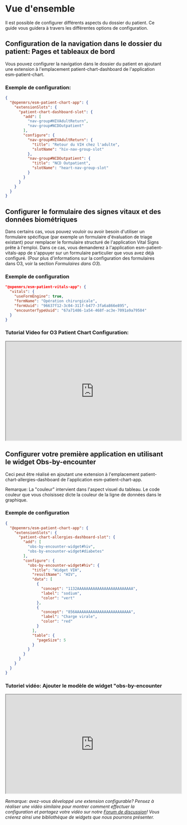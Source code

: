 # Vue d'ensemble

Il est possible de configurer différents aspects du dossier du patient. Ce guide vous guidera à travers les différentes options de configuration.

## Configuration de la navigation dans le dossier du patient: Pages et tableaux de bord

Vous pouvez configurer la navigation dans le dossier du patient en ajoutant une extension à l'emplacement patient-chart-dashboard de l'application esm-patient-chart. 

### Exemple de configuration: 

```json
{
  "@openmrs/esm-patient-chart-app": {
    "extensionSlots": {
      "patient-chart-dashboard-slot": {
        "add": [
          "nav-group#HIVAdultReturn",
          "nav-group#NCDOutpatient"
        ],
        "configure": {
          "nav-group#HIVAdultReturn": {
            "title": "Retour du VIH chez l'adulte",
            "slotName": "hiv-nav-group-slot"
          },
          "nav-group#NCDOutpatient": {
            "title": "NCD Outpatient",
            "slotName": "heart-nav-group-slot"
          }
        }
      }
    }
  }
}
```

## Configurer le formulaire des signes vitaux et des données biométriques

Dans certains cas, vous pouvez vouloir ou avoir besoin d'utiliser un formulaire spécifique (par exemple un formulaire d'évaluation de triage existant) pour remplacer le formulaire structuré de l'application Vital Signs prête à l'emploi. Dans ce cas, vous demanderez à l'application esm-patient-vitals-app de s'appuyer sur un formulaire particulier que vous avez déjà configuré. (Pour plus d'informations sur la configuration des formulaires dans O3, voir la section _Formulaires dans O3_). 

### Exemple de configuration

```json
"@openmrs/esm-patient-vitals-app": {
  "vitals": {
    "useFormEngine": true,
    "formName": "Opération chirurgicale",
    "formUuid": "96637f12-3c04-311f-b477-3fa6a866e895",
    "encounterTypeUuid": "67a71486-1a54-468f-ac3e-7091a9a79584"
  }
}
```

### Tutorial Video for O3 Patient Chart Configuration:

<iframe width="560" height="315" src="https://www.youtube.com/embed/57nRWhJdf1E" title="YouTube video player" allow="accelerometer ; autoplay ; clipboard-write ; encrypted-media ; gyroscope ; picture-in-picture ; web-share" allowFullScreen></iframe>

## Configurer votre première application en utilisant le widget Obs-by-encounter

Ceci peut être réalisé en ajoutant une extension à l'emplacement patient-chart-allergies-dashboard de l'application esm-patient-chart-app. 

Remarque: La "couleur" intervient dans l'aspect visuel du tableau. Le code couleur que vous choisissez dicte la couleur de la ligne de données dans le graphique.

### Exemple de configuration

```json
{
  "@openmrs/esm-patient-chart-app": {
    "extensionSlots": {
      "patient-chart-allergies-dashboard-slot": {
        "add": [
          "obs-by-encounter-widget#hiv",
          "obs-by-encounter-widget#diabetes"
        ],
        "configure": {
          "obs-by-encounter-widget#hiv": {
            "title": "Widget VIH",
            "resultName": "HIV",
            "data": [
              {
                "concept": "1132AAAAAAAAAAAAAAAAAAAAAAAAA",
                "label": "sodium",
                "color": "vert"
              },
              {
                "concept": "856AAAAAAAAAAAAAAAAAAAAAAAAA",
                "label": "Charge virale",
                "color": "red"
              }
            ],
            "table": {
              "pageSize": 5
            }
          }
        }
      }
    }
  }
}
```

### Tutoriel vidéo: Ajouter le modèle de widget "obs-by-encounter 

<iframe width="560" height="315" src="https://www.youtube.com/embed/Nv-9hrRC758" title="YouTube video player" allow="accelerometer ; autoplay ; clipboard-write ; encrypted-media ; gyroscope ; picture-in-picture ; web-share" allowFullScreen></iframe>

_Remarque: avez-vous développé une extension configurable? Pensez à réaliser une vidéo similaire pour montrer comment effectuer la configuration et partagez votre vidéo sur notre [Forum de discussion](https://talk.openmrs.org/)! Vous créerez ainsi une bibliothèque de widgets que nous pourrons présenter._